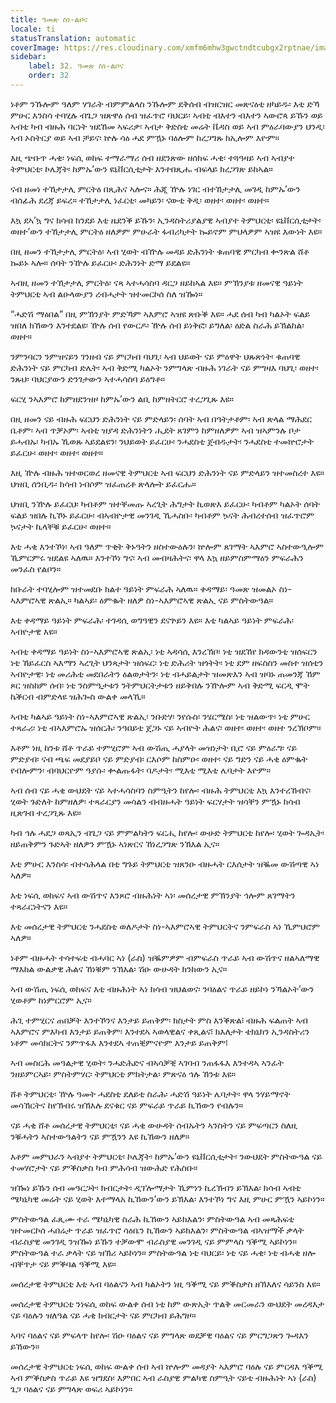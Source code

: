 ```yaml
---
title: ዓመጽ ስነ-ልቦና
locale: ti
statusTranslation: automatic
coverImage: https://res.cloudinary.com/xmfm6mhw3gwctndtcubgx2rptnae/image/upload/v1740337243/small_cover_educacion_fundamental_a051170f1c.webp
sidebar:
    label: 32. ዓመጽ ስነ-ልቦና
    order: 32
---
```

ነቶም ንኹሎም ዓለም ሃገራት ብምምልላስ ንኹሎም ደቅሰብ ብዝርዝር መጽናዕቲ ዘካይዱ፡ እቲ ድኻ ምሁር እንስሳ ተባሂሉ ብጌጋ ዝጽዋዕ ሰብ ዝፈጥሮ ባህርይ፡ ኣብቲ ብእተን ብእተን ኣውሮጳ ይኹን ወይ ኣብቲ ካብ ብዙሕ ባርነት ዝደኸመ ኣፍሪቃ፡ ኣብታ ቅድስቲ መሬት ቬዳስ ወይ ኣብ ምዕራባውያን ህንዲ፡ ኣብ ኦስትርያ ወይ ኣብ ቻይና፡ ኵሉ ሳዕ ሓደ ምዃኑ ባዕሎም ከረጋግጹ ክኢሎም እዮም።

እዚ ጭቡጥ ሓቂ፡ ነፍሲ ወከፍ ተማራማሪ ሰብ ዘደንጽው ዘሰክፍ ሓቂ፡ ተጓዓዛይ ኣብ ኣብያተ ትምህርቲ፡ ኮሌጃት፡ ከምኡ’ውን ዩኒቨርሲቲታት እንተበጺሑ ብፍላይ ክረጋገጽ ይከኣል።

ናብ ዘመነ ተኸታታሊ ምርትዕ በጺሕና ኣሎና። ሕጂ ዅሉ ነገር ብተኸታታሊ መገዲ ከምኡ’ውን ብሰፊሕ ደረጃ ይፍረ። ተኸታታሊ ነፈርቲ፡ መካይን፡ ናውቲ ቅዲ፡ ወዘተ፡ ወዘተ፡ ወዘተ።

እኳ ደኣ’ኳ ግና ክሳብ ክንደይ እቲ ዜደንቕ ይኹን፡ ኢንዳስትሪያልያዊ ኣብያተ ትምህርቲ፡ ዩኒቨርሲቲታት፡ ወዘተ’ውን ተኸታታሊ ምርትዕ ዘለዎም ምሁራት ፋብሪካታት ኰይኖም ምህላዎም ኣዝዩ እውነት እዩ።

በዚ ዘመን ተኸታታሊ ምርትዕ፡ ኣብ ሂወት ብዅሉ መዳይ ድሕንነት ቁጠባዊ ምርካብ ቍንጽል ሸቶ ኰይኑ ኣሎ። ሰባት ንዅሉ ይፈርሁ፡ ድሕንነት ድማ ይደልዩ።

ኣብዚ ዘመን ተኸታታሊ ምርትዕ፡ ናጻ ኣተሓሳስባ ዳርጋ ዘይከኣል እዩ። ምኽንያቱ ዘመናዊ ዓይነት ትምህርቲ ኣብ ልዑላውያን ረብሓታት ዝተመርኮሰ ስለ ዝዀነ።

“ሓድሽ ማዕበል” በዚ ምኽንያት ምድኻም ኣእምሮ ኣዝዩ ጽቡቕ እዩ። ሓደ ሰብ ካብ ካልኦት ፍልይ ዝበለ ክኸውን እንተደልዩ፡ ዅሉ ሰብ የውርዶ፡ ዅሉ ሰብ ይነቅፎ፡ ይግለል፡ ዕድል ስራሕ ይኽልከል፡ ወዘተ።

ንምንባርን ንምዝናይን ገንዘብ ናይ ምርካብ ባህጊ፡ ኣብ ህይወት ናይ ምዕዋት ህጹጽነት፡ ቁጠባዊ ድሕንነት ናይ ምርካብ ድሌት፡ ኣብ ቅድሚ ካልኦት ንምግላጽ ብዙሕ ነገራት ናይ ምግዛእ ባህጊ፡ ወዘተ፡ ንጹህ፡ ባህርያውን ድንገታውን ኣተሓሳስባ ይዕግቶ።

ፍርሂ ንኣእምሮ ከምዘደንዝዞ ከምኡ’ውን ልቢ ከምዘትርሮ ተረጋጊጹ እዩ።

በዚ ዘመን ናይ ብዙሕ ፍርህን ድሕንነት ናይ ምድላይን፡ ሰባት ኣብ በዓትታቶም፡ ኣብ ጽላል ማሕደር ቤቶም፡ ኣብ ጥቓኦም፡ ኣብቲ ዝያዳ ድሕንነትን ሒደት ጸገምን ከምዘለዎም ኣብ ዝኣምንሉ ቦታ ይሓብኡ፡ ካብኡ ኺወጹ ኣይደልዩን፡ ንህይወት ይፈርሁ፡ ንሓደስቲ ጀብዱታት፡ ንሓደስቲ ተመኵሮታት ይፈርሁ፡ ወዘተ፡ ወዘተ፡ ወዘተ።

እዚ ዅሉ ብዙሕ ዝተወርወረ ዘመናዊ ትምህርቲ ኣብ ፍርህን ድሕንነት ናይ ምድላይን ዝተመስረተ እዩ። ህዝቢ ሰንቢዱ፡ ክሳብ ነብሶም ዝፈጠረቶ ጽላሎት ይፈርሑ።

ህዝቢ ንዅሉ ይፈርህ፡ ካብቶም ዝተቐመጡ ኣረጊት ሕግታት ኪወጽእ ይፈርሁ፡ ካብቶም ካልኦት ሰባት ፍልይ ዝበሉ ኪኾኑ ይፈርሁ፡ ብኣብዮታዊ መንገዲ ኺሓስቡ፡ ካብቶም ኴናት ሕብረተሰብ ዝፈጥሮም ኴናታት ኪላቐቑ ይፈርሁ፡ ወዘተ።

እቲ ሓቂ እንተኾነ፡ ኣብ ዓለም ጥቂት ቅኑዓትን ዘስተውዕሉን፡ ኵሎም ጸገማት ኣእምሮ ኣስተውዒሎም ኺምርምሩ ዝደልዩ ኣለዉ። እንተኾነ ግና፡ ኣብ መብዛሕትና፡ ዋላ እኳ ዘይምስምማዕን ምፍራሕን መንፈስ የልቦን።

ክቡራት ተባሂሎም ዝተመደቡ ክልተ ዓይነት ምፍራሕ ኣለዉ። ቀዳማይ፡ ዓመጽ ዝመልኦ ስነ-ኣእምሮኣዊ ጽልኢ። ካልኣይ፡ ዕምቈት ዘለዎ ስነ-ኣእምሮኣዊ ጽልኢ ናይ ምስትውዓል።

እቲ ቀዳማይ ዓይነት ምፍራሕ፡ ተገዳሲ ወግዓዊን ደናጕይን እዩ። እቲ ካልኣይ ዓይነት ምፍራሕ፡ ኣብዮታዊ እዩ።

ኣብቲ ቀዳማይ ዓይነት ስነ-ኣእምሮኣዊ ጽልኢ፡ ነቲ ኣዳሳሲ እንረኽቦ፡ ነቲ ዝደኸየ ክዳውንቲ ዝሰፍርን ነቲ ኸይፈርስ ኣእማን ኣረጊት ህንጻታት ዝሰፍር፡ ነቲ ድሕሪት ዝጎትት፡ ነቲ ደም ዘፍስስን መስተ ዝሰቲን ኣብዮታዊ፡ ነቲ መሪሕቲ መደበራትን ዕልወታትን፡ ነቲ ብሓይልታት ዝመጽእን ኣብ ዝባኑ ጠመንጃ ኸም ጾር ዝስከም ሰብ፡ ነቲ ንስምዒታቱን ንትምህርትታቱን ዘይቅበሉ ንዅሎም ኣብ ቅድሚ ፍርዲ ሞት ኬቕርብ ብምድላዩ ዝሕጐስ ውልቀ መላኺ።

ኣብቲ ካልኣይ ዓይነት ስነ-ኣእምሮኣዊ ጽልኢ፡ ንቡድሃ፡ ንየሱስ፡ ንሄርሜስ፡ ነቲ ዝልውጥ፡ ነቲ ምሁር ተጻራሪ፡ ነቲ ብኣእምሮኡ ዝሰርሕ፡ ንዓበይቲ ጀጋኑ ናይ ኣብዮት ሕልና፡ ወዘተ፡ ወዘተ፡ ወዘተ ንረኽቦም።

እቶም ነዚ ከንቱ ሸቶ ጥራይ ተምሂሮም ኣብ ውሽጢ ሓያላት መዝነታት ቢሮ ናይ ምዕራግ፡ ናይ ምድያብ፡ ናብ ጫፍ መደያይቦ ናይ ምድያብ፡ ርእሶም ከስምዑ፡ ወዘተ፡ ናይ ግድን ናይ ሓቂ ዕምቈት የብሎምን፡ ብባህርዮም ዓያሱ፡ ቍልጡፋት፡ ባዶታት፡ ሚእቲ ሚእቲ ሌባታት እዮም።

ኣብ ሰብ ናይ ሓቂ ውህደት ናይ ኣተሓሳስባን ስምዒትን ከየሎ፡ ብዙሕ ትምህርቲ እኳ እንተረኸብና፡ ሂወት ጉድለት ከምዘለዎ፡ ተጻራርያን መሳልን ብብዙሓት ዓይነት ፍርሃታት ዝሳቐን ምዃኑ ክሳብ ዚጽገብ ተረጋጊጹ እዩ።

ካብ ኅሉ ሓደጋ ወጻኢን ብጌጋ ናይ ምምልካትን ፍርሒ ከየሎ፡ ውሁድ ትምህርቲ ከየሎ፡ ሂወት ጐዳኢት፡ ዘይጠቅምን ጉድኣት ዘለዎን ምዃኑ ኣነጽርና ኸነረጋግጽ ንኽእል ኢና።

እቲ ምሁር እንስሳ፡ ብተሳሕላል በቲ ግጉይ ትምህርቲ ዝጸንዑ ብዙሓት ርእሰታት ዝቘመ ውሽጣዊ ኣነ ኣለዎ።

እቲ ነፍሲ ወከፍና ኣብ ውሽጥና እንጾሮ ብዙሕነት ኣነ፡ መሰረታዊ ምኽንያት ኅሎም ጸገማትን ተጻራርነትናን እዩ።

እቲ መሰረታዊ ትምህርቲ ንሓደስቲ ወለዶታት ስነ-ኣእምሮኣዊ ትምህርትና ንምፍራስ ኣነ ኺምህሮም ኣለዎ።

ነቶም ብዙሓት ተሳተፍቲ ብሓባር ኣነ (ራስ) ዝቘምዎም ብምፍራስ ጥራይ ኣብ ውሽጥና ዘልኣለማዊ ማእከል ውልቃዊ ሕልና ኸነቑም ንኽእል፡ ሽዑ ውሁዳት ክንከውን ኢና።

ኣብ ውሽጢ ነፍሲ ወከፍና እቲ ብዙሕነት ኣነ ክሳብ ዝህልወና፡ ንባዕልና ጥራይ ዘይኮነ ንኻልኦት’ውን ሂወቶም ከነምርሮም ኢና።

ሕጊ ተምሂርና ጠበቓት እንተኾንና እንታይ ይጠቅም፡ ክስታት ምስ እንቕጽል፧ ብዙሕ ፍልጠት ኣብ ኣእምሮና ምእካብ እንታይ ይጠቅም፡ እንተደኣ ኣወላዊልና ቀጺልና፧ ክእለታት ቴክኒክን ኢንዳስትሪን ነቶም መሳክርትና ንምጥፋእ እንተደኣ ተጠቒምናዮም እንታይ ይጠቅም፧

ኣብ መስርሕ መዓልታዊ ሂወት፡ ንሓድሕድና ብኣሳቓቒ ኣገባብ ንጠፋፋእ እንተዳኣ ኣንፈት ንዘይምርኣይ፡ ምስትምሃር፡ ትምህርቲ ምክትታል፡ ምጽናዕ ኅሉ ኸንቱ እዩ።

ሸቶ ትምህርቲ፡ ዅሉ ዓመት ሓደስቲ ደለይቲ ስራሕ፡ ሓድሽ ዓይነት ሌባታት፡ ዋላ ንሃይማኖት መሳኽርትና ከየኽብሩ ዝኽእሉ ደናቁር ናይ ምፍራይ ጥራይ ኪኸውን የብሉን።

ናይ ሓቂ ሸቶ መሰረታዊ ትምህርቲ፡ ናይ ሓቂ ውሁዳት ሰብኡትን ኣንስትን ናይ ምፍጣርን ስለዚ ንቑሓትን ኣስተውዓልትን ናይ ምዃንን እዩ ኪኸውን ዘለዎ።

እቶም መምህራን ኣብያተ ትምህርቲ፡ ኮሌጃት፡ ከምኡ’ውን ዩኒቨርሲቲታት፡ ንውህደት ምስትውዓል ናይ ተመሃሮታት ናይ ምቕስቃስ ካብ ምሕሳብ ዝውሕድ የሕስቡ።

ዝዀነ ይኹን ሰብ መዓርጋት፡ ክብርታት፡ ዲፕሎማታት ኺምነን ኪረኽብን ይኽእል፡ ክሳብ ኣብቲ ሜካኒካዊ መሬት ናይ ሂወት እተማላአ ኪኸውን’ውን ይኽእል፡ እንተኾነ ግና እዚ ምሁር ምዃን ኣይኮነን።

ምስትውዓል ፈጺሙ ተራ ሜካኒካዊ ስራሕ ኪኸውን ኣይክእልን፡ ምስትውዓል ኣብ መጻሕፍቲ ዝተመርኮሰ ሓበሬታ ጥራይ ዝፈጥሮ ሳዕቤን ኪኸውን ኣይክእልን፡ ምስትውዓል ብኣዝማች ቃላት ብራስያዊ መንገዲ ንዝዀነ ይኹን ተቓውሞ ብራስያዊ መንገዲ ናይ ምምላስ ዓቕሚ ኣይኮነን። ምስትውዓል ተራ ቃላት ናይ ዝኽሪ ኣይኮነን። ምስትውዓል ነቲ ባህርይ፡ ነቲ ናይ ሓቂ፡ ነቲ ብሓቂ ዘሎ ብቐጥታ ናይ ምቕባል ዓቕሚ እዩ።

መሰረታዊ ትምህርቲ እቲ ኣብ ባዕልናን ኣብ ካልኦትን ነዚ ዓቕሚ ናይ ምቕስቃስ ዘኽእለና ሳይንስ እዩ።

መሰረታዊ ትምህርቲ ንነፍሲ ወከፍ ውልቀ ሰብ ነቲ ከም ውጽኢት ጥልቅ መርመራን ውህደት መረዳእታ ናይ ባዕሉን ዝለዓል ናይ ሓቂ ክብርታት ናይ ምርካብ ይሕግዞ።

ኣባና ባዕልና ናይ ምፍላጥ ከየሎ፡ ሽዑ ባዕልና ናይ ምግላጽ ወደቓዊ ባዕልና ናይ ምርግጋጽን ጐዳእን ይኸውን።

መሰረታዊ ትምህርቲ ነፍሲ ወከፍ ውልቀ ሰብ ኣብ ኵሎም መዳያት ኣእምሮ ባዕሉ ናይ ምርዳእ ዓቕሚ ኣብ ምቕስቃስ ጥራይ እዩ ዝግደስ፡ እምበር ኣብ ራስያዊ ምልካዊ ስምዒት ናይቲ ብዙሕነት ኣነ (ራስ) ጌጋ ባዕልና ናይ ምግላጽ ወፍሪ ኣይኮነን።

